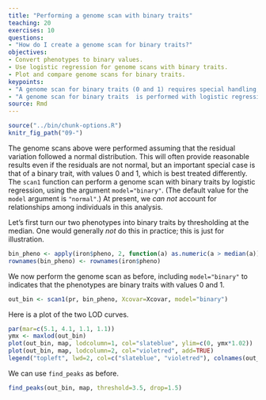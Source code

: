 ```yaml
---
title: "Performing a genome scan with binary traits"
teaching: 20
exercises: 10
questions:
- "How do I create a genome scan for binary traits?"
objectives:
- Convert phenotypes to binary values.
- Use logistic regression for genome scans with binary traits.
- Plot and compare genome scans for binary traits.
keypoints:
- "A genome scan for binary traits (0 and 1) requires special handling; scans for non-binary traits assume normal variation of the residuals."
- "A genome scan for binary traits  is performed with logistic regression."
source: Rmd
---
```


```r
source("../bin/chunk-options.R")
knitr_fig_path("09-")
```

The genome scans above were performed assuming that the residual variation followed a normal distribution. This will often provide reasonable results even if the residuals are not normal, but an important special case is that of a binary trait, with values 0 and 1, which is best treated differently. The `scan1` function can perform a genome scan with binary traits by logistic regression, using the argument `model="binary"`. (The default value for the `model` argument is `"normal"`.) At present, we _can not_ account for relationships among individuals in this analysis.

Let's first turn our two phenotypes into binary traits by thresholding at the median. One would generally _not_ do this in practice; this is just for illustration.

```r
bin_pheno <- apply(iron$pheno, 2, function(a) as.numeric(a > median(a)))
rownames(bin_pheno) <- rownames(iron$pheno)
```

We now perform the genome scan as before, including `model="binary"` to indicates that the phenotypes are binary traits with values 0 and 1.

```r
out_bin <- scan1(pr, bin_pheno, Xcovar=Xcovar, model="binary")
```

Here is a plot of the two LOD curves.

```r
par(mar=c(5.1, 4.1, 1.1, 1.1))
ymx <- maxlod(out_bin)
plot(out_bin, map, lodcolumn=1, col="slateblue", ylim=c(0, ymx*1.02))
plot(out_bin, map, lodcolumn=2, col="violetred", add=TRUE)
legend("topleft", lwd=2, col=c("slateblue", "violetred"), colnames(out_bin), bg="gray90")
```

We can use `find_peaks` as before.

```r
find_peaks(out_bin, map, threshold=3.5, drop=1.5)
```
